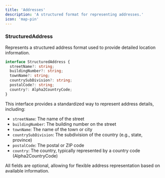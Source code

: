 ```yaml
---
title: 'Addresses'
description: 'A structured format for representing addresses.'
icon: 'map-pin'
---
```

### StructuredAddress
Represents a structured address format used to provide detailed location information.
```typescript
interface StructuredAddress {
  streetName?: string;
  buildingNumber?: string;
  townName?: string;
  countrySubDivision?: string;
  postalCode?: string;
  country?: Alpha2CountryCode;
}
```

This interface provides a standardized way to represent address details, including:
- `streetName`: The name of the street
- `buildingNumber`: The building number on the street
- `townName`: The name of the town or city
- `countrySubDivision`: The subdivision of the country (e.g., state, province)
- `postalCode`: The postal or ZIP code
- `country`: The country, typically represented by a country code (Alpha2CountryCode)

All fields are optional, allowing for flexible address representation based on available information.
